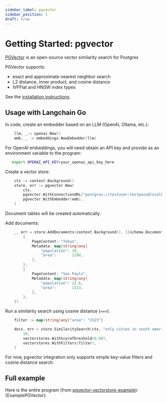 ```yaml
---
sidebar_label: pgvector
sidebar_position: 1
draft: true
---
```



# Getting Started: pgvector

[PGVector](https://github.com/pgvector/pgvector) is an open-source vector similarity search for Postgres

PGVector supports:
* exact and approximate nearest neighbor search
* L2 distance, inner product, and cosine distance
* IVFFlat and HNSW index types

See the [installation instructions](https://github.com/pgvector/pgvector#installation-notes).

## Usage with Langchain Go

In code, create an embedder based on an LLM (OpenAI, Ollama, etc.):
```go
	llm, _:= openai.New()
	emb, _ := embeddings.NewEmbedder(llm)
```

For OpenAI embeddings, you will need obtain an API key and provide as an environment variable to the program:

```bash
   export OPENAI_API_KEY=your_openai_api_key_here
```

Create a vector store:
```go
	ctx := context.Background()
	store, err := pgvector.New(
		ctx,
		pgvector.WithConnectionURL("postgres://testuser:testpass@localhost:5432/testdb?sslmode=disable"),
		pgvector.WithEmbedder(emb),
	)
```

Document tables will be created automatically.

Add documents:
```go
	_, err = store.AddDocuments(context.Background(), []schema.Document{
		{
			PageContent: "Tokyo",
			Metadata: map[string]any{
				"population": 38,
				"area":       2190,
			},
		},
        {
            PageContent: "Sao Paulo",
			Metadata: map[string]any{
				"population": 22.6,
				"area":       1523,
			},
		},
    })
```

Run a similarity search using cosine distance (`<=>`):

```go
	filter := map[string]any{"area": "1523"}

	docs, err = store.SimilaritySearch(ctx, "only cities in south america",
		10,
		vectorstores.WithScoreThreshold(0.80),
		vectorstores.WithFilters(filter),
	)
```

For now, pgvector integration only supports simple key-value filters and cosine distance search.

## Full example

Here is the entire program (from [pgvector-vectorstore-example](https://github.com/whichxjy/langchaingo/blob/main/examples/pgvector-vectorstore-example/pgvector_vectorstore_example.go)):
<CodeBlock language="go">{ExamplePGVector}</CodeBlock>

